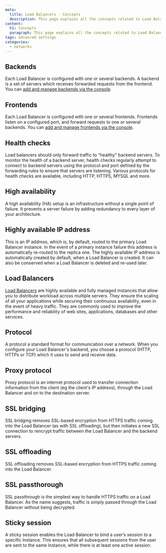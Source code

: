 ```yaml
---
meta:
  title: Load Balancers - Concepts
  description: This page explains all the concepts related to Load Balancer
content:
  h1: Concepts
  paragraph: This page explains all the concepts related to Load Balancer
tags: advanced settings
categories:
  - networks
---
```


<Concept opened>

## Backends

Each Load Balancer is configured with one or several backends. A backend is a set of servers which receives forwarded requests from the frontend. You can [add and manage backends via the console](/network/load-balancer/how-to/manage-frontends-and-backends/).

</Concept>

<Concept opened>

## Frontends

Each Load Balancer is configured with one or several frontends. Frontends listen on a configured port, and forward requests to one or several backends. You can [add and manage frontends via the console](/network/load-balancer/how-to/manage-frontends-and-backends/).

</Concept>

<Concept opened>

## Health checks

Load balancers should only forward traffic to “healthy” backend servers. To monitor the health of a backend server, health checks regularly attempt to connect to backend servers using the protocol and port defined by the forwarding rules to ensure that servers are listening. Various protocols for health checks are available, including HTTP, HTTPS, MYSQL and more.

</Concept>

<Concept opened>

## High availability

A high availability (HA) setup is an infrastructure without a single point of failure. It prevents a server failure by adding redundancy to every layer of your architecture.

</Concept>

<Concept>


## Highly available IP address

This is an IP address, which is, by default, routed to the primary Load Balancer instance. In the event of a primary instance failure this address is automatically re-routed to the replica one. The highly available IP address is automatically created by default, when a Load Balancer is created. It can also be conserved when a Load Balancer is deleted and re-used later.

</Concept>

<Concept>

## Load Balancers
[Load Balancers](/network/load-balancer/how-to/create-load-balancer/) are highly available and fully managed instances that allow you to distribute workload across multiple servers. They ensure the scaling of all your applications while securing their continuous availability, even in the event of heavy traffic. They are commonly used to improve the performance and reliability of web sites, applications, databases and other services.

</Concept>

<Concept>

## Protocol

A protocol a standard format for communication over a network. When you configure your Load Balancer's backend, you choose a protocol (HTTP, HTTPs or TCP) which it uses to send and receive data.

</Concept>

<Concept>

## Proxy protocol

Proxy protocol is an internet protocol used to transfer connection information from the client (eg the client's IP address), through the Load Balancer and on to the destination server.

</Concept>

<Concept>

## SSL bridging

SSL bridging removes SSL-based encryption from HTTPS traffic coming into the Load Balancer (as with SSL offloading), but then initiates a new SSL connection to rencrypt traffic between the Load Balancer and the backend servers.

</Concept>

<Concept>

## SSL offloading

SSL offloading removes SSL-based encryption from HTTPS traffic coming into the Load Balancer.

</Concept>

<Concept>

## SSL passthorough

SSL passthrough is the simplest way to handle HTTPS traffic on a Load Balancer. As the name suggests, traffic is simply passed through the Load Balancer without being decrypted.

</Concept>

<Concept>

## Sticky session

A sticky session enables the Load Balancer to bind a user’s session to a specific Instance. This ensures that all subsequent sessions from the user are sent to the same Instance, while there is at least one active session.

</Concept>
